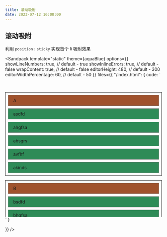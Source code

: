 ```yaml
---
title: 滚动吸附
date: 2023-07-12 16:00:00
---
```



## 滚动吸附

利用 `position：sticky` 实现首个 li 吸附效果

<Sandpack 
  template="static"
  theme={aquaBlue}
  options={{
    showLineNumbers: true, // default - true
    showInlineErrors: true, // default - false
    wrapContent: true, // default - false
    editorHeight: 480, // default - 300
    editorWidthPercentage: 60, // default - 50
  }}
  files={{
    "/index.html": {
      code: 
        `<!DOCTYPE html>
<html lang="en">
  <head>
    <meta charset="UTF-8" />
    <meta name="viewport" content="width=device-width, initial-scale=1.0" />
    <meta http-equiv="X-UA-Compatible" content="ie=edge" />
    <title>滚动吸附</title>
    <style type="text/css">
      li {
        list-style: none;
        padding: 8px 16px;
        border: 1px solid gray;
        background: seagreen;
      }
      li:not(:first-of-type) {
        margin-top: 8px;
      }
      ul {
        border: 1px solid black;
        padding: 8px;
        margin-top: 0;
      }
      ul li:first-of-type {
        position: sticky;
        top: 0;
        background: sienna;
      }
      .box {
        margin-top: 48px;
        height: 400px;
        overflow: scroll;
      }
    </style>
  </head>
  <body>
    <div class="box">
      <ul>
        <li>A</li>
        <li>asdfd</li>
        <li>ahgfsa</li>
        <li>absgrs</li>
        <li>avfhf</li>
        <li>akinds</li>
      </ul>
      <ul>
        <li>B</li>
        <li>bsdfd</li>
        <li>bhgfsa</li>
        <li>bbsgrs</li>
        <li>bvfhf</li>
        <li>bkinds</li>
      </ul>
      <ul>
        <li>C</li>
        <li>csdfd</li>
        <li>chgfsa</li>
        <li>cbsgrs</li>
        <li>cvfhf</li>
        <li>ckinds</li>
      </ul>
      <ul>
        <li>D</li>
        <li>csdfd</li>
        <li>chgfsa</li>
        <li>cbsgrs</li>
        <li>cvfhf</li>
        <li>ckinds</li>
      </ul>
      <ul>
        <li>E</li>
        <li>csdfd</li>
        <li>chgfsa</li>
        <li>cbsgrs</li>
        <li>cvfhf</li>
        <li>ckinds</li>
      </ul>
      <ul>
        <li>F</li>
        <li>csdfd</li>
        <li>chgfsa</li>
        <li>cbsgrs</li>
        <li>cvfhf</li>
        <li>ckinds</li>
      </ul>
      <ul>
        <li>G</li>
        <li>csdfd</li>
        <li>chgfsa</li>
        <li>cbsgrs</li>
        <li>cvfhf</li>
        <li>ckinds</li>
      </ul>
      <ul>
        <li>H</li>
        <li>csdfd</li>
        <li>chgfsa</li>
        <li>cbsgrs</li>
        <li>cvfhf</li>
        <li>ckinds</li>
      </ul>
      <ul>
        <li>I</li>
        <li>csdfd</li>
        <li>chgfsa</li>
        <li>cbsgrs</li>
        <li>cvfhf</li>
        <li>ckinds</li>
      </ul>
      <ul>
        <li>J</li>
        <li>csdfd</li>
        <li>chgfsa</li>
        <li>cbsgrs</li>
        <li>cvfhf</li>
        <li>ckinds</li>
      </ul>
      <ul>
        <li>K</li>
        <li>csdfd</li>
        <li>chgfsa</li>
        <li>cbsgrs</li>
        <li>cvfhf</li>
        <li>ckinds</li>
      </ul>
      <ul>
        <li>L</li>
        <li>csdfd</li>
        <li>chgfsa</li>
        <li>cbsgrs</li>
        <li>cvfhf</li>
        <li>ckinds</li>
      </ul>
      <ul>
        <li>M</li>
        <li>csdfd</li>
        <li>chgfsa</li>
        <li>cbsgrs</li>
        <li>cvfhf</li>
        <li>ckinds</li>
      </ul>
      <ul>
        <li>N</li>
        <li>csdfd</li>
        <li>chgfsa</li>
        <li>cbsgrs</li>
        <li>cvfhf</li>
        <li>ckinds</li>
      </ul>
      <ul>
        <li>O</li>
        <li>csdfd</li>
        <li>chgfsa</li>
        <li>cbsgrs</li>
        <li>cvfhf</li>
        <li>ckinds</li>
      </ul>
      <ul>
        <li>P</li>
        <li>csdfd</li>
        <li>chgfsa</li>
        <li>cbsgrs</li>
        <li>cvfhf</li>
        <li>ckinds</li>
      </ul>
    </div>
  </body>
</html>
`
      }

}}
/>
